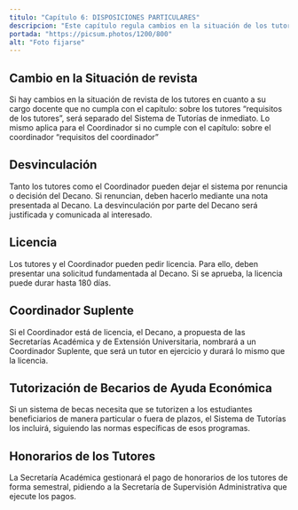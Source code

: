 ```yaml
---
titulo: "Capítulo 6: DISPOSICIONES PARTICULARES"
descripcion: "Este capítulo regula cambios en la situación de los tutores y el Coordinador, así como su desvinculación, licencias y honorarios."
portada: "https://picsum.photos/1200/800"
alt: "Foto fijarse"
---
```


## Cambio en la Situación de revista

Si hay cambios en la situación de revista de los tutores en cuanto a su cargo docente que no cumpla con el capítulo: sobre los tutores “requisitos de los tutores”, será separado del Sistema de Tutorías de inmediato. Lo mismo aplica para el Coordinador si no cumple con el capítulo: sobre el coordinador “requisitos del coordinador”

## Desvinculación

Tanto los tutores como el Coordinador pueden dejar el sistema por renuncia o decisión del Decano. Si renuncian, deben hacerlo mediante una nota presentada al Decano. La desvinculación por parte del Decano será justificada y comunicada al interesado.

## Licencia

Los tutores y el Coordinador pueden pedir licencia. Para ello, deben presentar una solicitud fundamentada al Decano. Si se aprueba, la licencia puede durar hasta 180 días.

## Coordinador Suplente

Si el Coordinador está de licencia, el Decano, a propuesta de las Secretarías Académica y de Extensión Universitaria, nombrará a un Coordinador Suplente, que será un tutor en ejercicio y durará lo mismo que la licencia.

## Tutorización de Becarios de Ayuda Económica

Si un sistema de becas necesita que se tutorizen a los estudiantes beneficiarios de manera particular o fuera de plazos, el Sistema de Tutorías los incluirá, siguiendo las normas específicas de esos programas.

## Honorarios de los Tutores

La Secretaría Académica gestionará el pago de honorarios de los tutores de forma semestral, pidiendo a la Secretaría de Supervisión Administrativa que ejecute los pagos.
